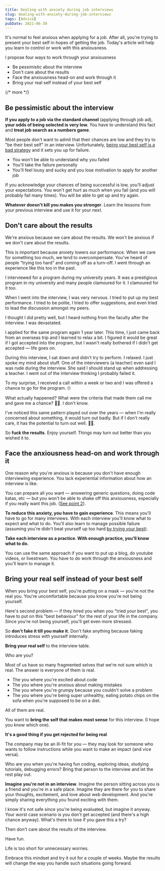 ```yaml
---
title: Dealing with anxiety during job interviews
slug: dealing-with-anxiety-during-job-interviews
tags: [Advice]
pubDate: 2021-06-30
---
```


It's normal to feel anxious when applying for a job. After all, you're trying to present your best self in hopes of getting the job. Today's article will help you learn to control or work with this anxiousness.

I propose four ways to work through your anxiousness

- Be pessimistic about the interview
- Don't care about the results
- Face the anxiousness head-on and work through it
- Bring your real self instead of your best self

{/* more */}

## Be pessimistic about the interview

**If you apply to a job via the standard channel** (applying through job ad), **your odds of being selected is very low.** You have to understand this fact and **treat job search as a numbers game**.

Most people don't want to admit that their chances are low and they try to "be their best self" in an interview. Unfortunately, [being your best self is a bad strategy](/blog/trying-your-best/) and it sets you up for failure.

- You won't be able to understand why you failed
- You'll take the failure personally
- You'll feel lousy and sucky and you lose motivation to apply for another job

If you acknowledge your chances of being successful is low, you'll adjust your expectations. You won't get hurt as much when you fail (and you will probably fail many times). You will be able to get up and try again.

**Whatever doesn't kill you makes you stronger**. Learn the lessons from your previous interview and use it for your next.

## Don't care about the results

We're anxious because we care about the results. We won't be anxious if we don't care about the results.

This is important because anxiety lowers our performance. When we care for something too much, we tend to overcompensate. You've heard of people "trying too hard" and coming off as a turn-off. I went through an experience like this too in the past.

I interviewed for a program during my university years. It was a prestigious program in my university and many people clamoured for it. I clamoured for it too.

When I went into the interview, I was very nervous. I tried to put up my best performance. I tried to be polite, I tried to offer suggestions, and even tried to lead the discussion amongst my peers.

I thought I did pretty well, but I heard nothing from the faculty after the interview. I was devastated.

I applied for the same program again 1 year later. This time, I just came back from an overseas trip and I learned to relax a bit. I figured it would be great if I got accepted into the program, but I wasn't really bothered if I didn't get accepted — life goes on.

During this interview, I sat down and didn't try to perform. I relaxed. I just spoke my mind about stuff. One of the interviewers (a teacher) even said I was rude during the interview. She said I should stand up when addressing a teacher. I went out of the interview thinking I probably failed it.

To my surprise, I received a call within a week or two and I was offered a chance to go for the program. 🙄

What actually happened? What were the criteria that made them call me and gave me a chance? 🤷‍♂️. I don't know.

I've noticed this same pattern played out over the years — when I'm really concerned about something, it would turn out badly. But if I don't really care, it has the potential to turn out well. 🤷‍♂️.

So **fuck the results**. Enjoy yourself. Things may turn out better than you wished it to.

## Face the anxiousness head-on and work through it

One reason why you're anxious is because you don't have enough interviewing experience. You lack experiential information about how an interview is like.

You can prepare all you want — answering generic questions, doing code katas, etc — but you won't be able to shake off this anxiousness, especially if you really want this job. ([See point 2](#don%E2%80%99t-care-about-the-results)).

**To reduce this anxiety, you have to gain experience**. This means you'll have to go for many interviews. With each interview you'll know what to expect and what to do. You'll also learn to manage possible failure (assuming you're didn't beat yourself up too hard [by trying your best](/blog/trying-your-best)).

**Take each interview as a practice. With enough practice, you'll know what to do.**

You can use the same approach if you want to put up a blog, do youtube videos, or livestream. You have to do work through the anxiousness and you'll learn to manage it.

## Bring your real self instead of your best self

When you bring your best self, you're putting on a mask — you're not the real you. You're uncomfortable because you know you're not being yourself.

Here's second problem — if they hired you when you "tried your best", you have to put on this "best behaviour" for the rest of your life in the company. Since you're not being yourself, you'll get even more stressed.

So **don't fake it till you make it.** Don't fake anything because faking introduces stress with yourself internally.

**Bring your real self** to the interview table.

Who are you?

Most of us have so many fragmented selves that we're not sure which is real. The answer is everyone of them is real.

- The you where you're excited about code
- The you where you're anxious about making mistakes
- The you where you're grumpy because you couldn't solve a problem
- The you where you're being super unhealthy, eating potato chips on the sofa when you're supposed to be on a diet.

All of them are real.

You want to **bring the self that makes most sense** for this interview. (I hope you know which one).

**It's a good thing if you get rejected for being real**

The company may be an ill-fit for you — they may look for someone who wants to follow instructions while you want to make an impact (and vice versa).

Who are you when you're having fun coding, exploring ideas, studying tutorials, debugging errors? Bring that person to the interview and let the rest play out.

**Imagine you're not in an interview**. Imagine the person sitting across you is a friend and you're in a safe place. Imagine they are there for you to share your thoughts, excitement, and love about web development. And you're simply sharing everything you found exciting with them.

<Callout>
  I know it's not safe since you're being evaluated, but imagine it anyway. Your
  worst case scenario is you don't get accepted (and there's a high chance
  anyway). What's there to lose if you gave this a try?
</Callout>

Then don't care about the results of the interview.

Have fun.

Life is too short for unnecessary worries.

Embrace this mindset and try it out for a couple of weeks. Maybe the results will change the way you handle such situations going forward.
